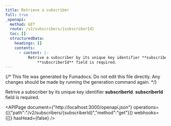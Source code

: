```yaml
---
title: Retrieve a subscriber
full: true
_openapi:
  method: GET
  route: /v2/subscribers/{subscriberId}
  toc: []
  structuredData:
    headings: []
    contents:
      - content: |-
          Retrive a subscriber by its unique key identifier **subscriberId**. 
              **subscriberId** field is required.
---
```


{/* This file was generated by Fumadocs. Do not edit this file directly. Any changes should be made by running the generation command again. */}

Retrive a subscriber by its unique key identifier **subscriberId**. 
    **subscriberId** field is required.

<APIPage document={"http://localhost:3000/openapi.json"} operations={[{"path":"/v2/subscribers/{subscriberId}","method":"get"}]} webhooks={[]} hasHead={false} />
